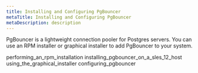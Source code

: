 ```yaml
---
title: Installing and Configuring PgBouncer
metaTitle: Installing and Configuring PgBouncer
metaDescription: description
---
```


PgBouncer is a lightweight connection pooler for Postgres servers. You
can use an RPM installer or graphical installer to add PgBouncer to your
system.

<div class="toctree" data-maxdepth="3">

performing_an_rpm_installation
installing_pgbouncer_on_a_sles_12_host
using_the_graphical_installer configuring_pgbouncer

</div>
